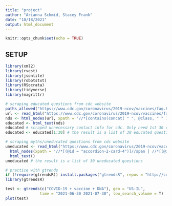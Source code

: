 ```yaml
---
title: "project"
author: "Arianna Schmid, Stacey Frank"
date: "10/18/2021"
output: html_document
---
```


```r
knitr::opts_chunk$set(echo = TRUE)
```

## SETUP
``` r
library(xml2)
library(rvest)
library(jsonlite)
library(robotstxt)
library(RSocrata)
library(tidyverse)
library(magrittr)
```

``` r
# scraping educated questions from cdc website
paths_allowed("https://www.cdc.gov/coronavirus/2019-ncov/vaccines/faq.html")
url <- read_html("https://www.cdc.gov/coronavirus/2019-ncov/vaccines/faq.html")  
nds <- html_nodes(url, xpath = '//*[contains(concat( " ", @class, " " ), concat( " ", "btn-link", " " ))]//span')
educated <- html_text(nds)
educated # scraped unnecessary contact info for cdc. Only need 1st 30 elements
educated <- educated[1:30] # the result is a list of 30 educated questions

# scraping myths/uneducated questions from cdc website
uneducated <- read_html("https://www.cdc.gov/coronavirus/2019-ncov/vaccines/facts.html") %>%
  html_nodes(xpath = '//*[(@id = "accordion-2-card-4")]//span | //*[(@id = "accordion-2-card-3")]//span |    //*[(@id = "accordion-2-card-2")]//span | //*[(@id = "accordion-2-card-1")]//span | //*[contains(concat( " ", @class, " " ), concat( " ", "h4", " " ))]//strong') %>% 
  html_text()
uneducated # the result is a list of 30 uneducated questions
```

```r
# practice with gtrends
if (!require(gtrendsR)) install.packages("gtrendsR", repos = "http://cran.us.r-project.org")
library(gtrendsR)
```

```r
test <- gtrends(c("COVID-19 + vaccine + DNA"), geo = "US-IL", 
               time = "2021-06-30 2021-07-30", low_search_volume = T)
plot(test)
```
